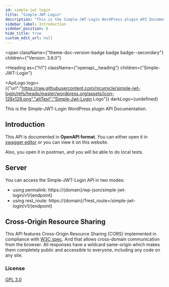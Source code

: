 ```yaml
---
id: simple-jwt-login
title: "Simple-JWT-Login"
description: "This is the Simple-JWT-Login WordPress plugin API Documentation."
sidebar_label: Introduction
sidebar_position: 0
hide_title: true
custom_edit_url: null
---
```



<span
  className={"theme-doc-version-badge badge badge--secondary"}
  children={"Version: 3.6.0"}
>
</span>

<Heading
  as={"h1"}
  className={"openapi__heading"}
  children={"Simple-JWT-Login"}
>
</Heading>

<ApiLogo
  logo={{"url":"https://raw.githubusercontent.com/nicumicle/simple-jwt-login/refs/heads/master/wordpress.org/assets/icon-128x128.png","altText":"Simple-Jwt-Login Logo"}}
  darkLogo={undefined}
>
  
</ApiLogo>

This is the Simple-JWT-Login WordPress plugin API Documentation.

## Introduction

This API is documented in **OpenAPI format**. You can either open it in [swagger editor](https://editor.swagger.io/) or you can view it on this website.

Also, you open it in postman, and you will be able to do local tests.

## Server

You can access the Simple-JWT-Login API in two modes:
  - using permalink: https://\{domain\}/wp-json/simple-jwt-login/v1/\{endpoint\}
  - using rest_route: https://\{domain\}/?rest_route=/simple-jwt-login/v1/\{endpoint\}

## Cross-Origin Resource Sharing
This API features Cross-Origin Resource Sharing (CORS) implemented in compliance with  [W3C spec](https://www.w3.org/TR/cors/).
And that allows cross-domain communication from the browser.
All responses have a wildcard same-origin which makes them completely public and accessible to everyone, including any code on any site.


<div
  style={{"marginBottom":"var(--ifm-paragraph-margin-bottom)"}}
>
  <h3
    style={{"marginBottom":"0.25rem"}}
  >
    License
  </h3><a
    href={"https://github.com/nicumicle/simple-jwt-login/blob/master/LICENSE"}
  >
    GPL 3.0
  </a>
</div>
      